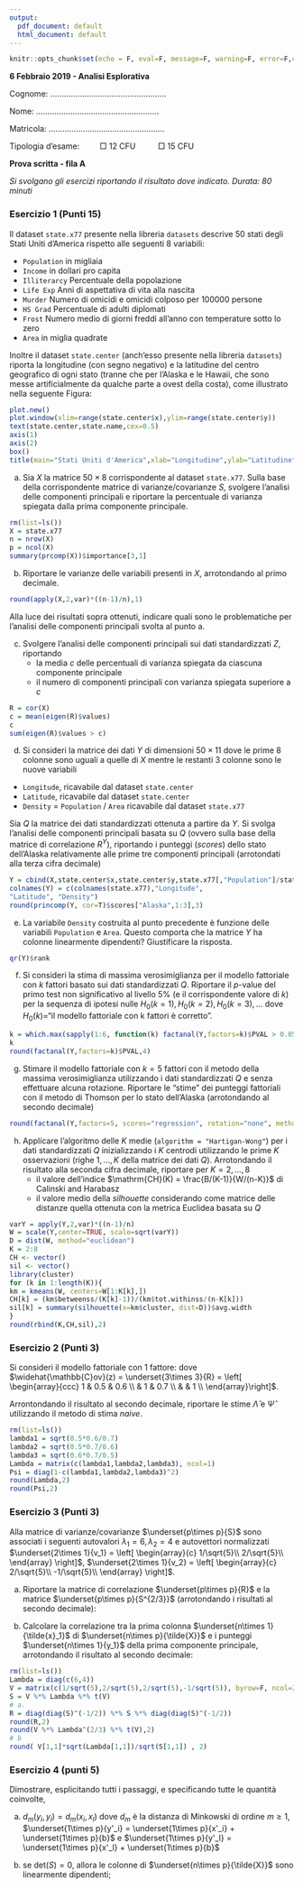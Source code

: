 ```yaml
---
output:
  pdf_document: default
  html_document: default
---
```


```r
knitr::opts_chunk$set(echo = F, eval=F, message=F, warning=F, error=F,comment=NA, cache=F)
```

**6 Febbraio 2019 - Analisi Esplorativa**

Cognome: $\ldots\ldots\ldots\ldots\ldots\ldots\ldots\ldots\ldots\ldots\ldots\ldots\ldots\ldots\ldots\ldots\ldots$

Nome: $\ldots\ldots\ldots\ldots\ldots\ldots\ldots\ldots\ldots\ldots\ldots\ldots\ldots\ldots\ldots\ldots\ldots\ldots$

Matricola: $\ldots\ldots\ldots\ldots\ldots\ldots\ldots\ldots\ldots\ldots\ldots\ldots\ldots\ldots\ldots\ldots\ldots$

Tipologia d'esame: $\qquad \Box$ 12 CFU $\qquad$ $\Box$ 15 CFU 

\bigskip

\hrule

**Prova scritta - fila A**

*Si svolgano gli esercizi riportando il risultato dove indicato. Durata: 80 minuti*

\bigskip

\hrule

\bigskip

### Esercizio 1 (Punti 15)

Il dataset `state.x77` presente nella libreria `datasets` descrive $50$ stati degli Stati Uniti d'America rispetto alle seguenti $8$ variabili:

* `Population`  in migliaia
* `Income` in dollari pro capita
* `Illiterarcy` Percentuale della popolazione
* `Life Exp` Anni di aspettativa di vita alla nascita
* `Murder`  Numero di omicidi e omicidi colposo per 100000 persone
* `HS Grad` Percentuale di adulti diplomati
* `Frost` Numero medio di giorni freddi all'anno con temperature sotto lo zero
* `Area` in miglia quadrate

Inoltre il dataset `state.center` (anch'esso presente nella libreria `datasets`) riporta la longitudine (con segno negativo) e la latitudine del centro geografico di ogni stato
(tranne che per l'Alaska e le Hawaii, che sono messe artificialmente da qualche parte a ovest della 
costa), come illustrato nella seguente Figura:

```r
plot.new()
plot.window(xlim=range(state.center$x),ylim=range(state.center$y))
text(state.center,state.name,cex=0.5)
axis(1)
axis(2)
box()
title(main="Stati Uniti d'America",xlab="Longitudine",ylab="Latitudine")
```


a. Sia $X$ la matrice $50 \times 8$ corrispondente al dataset `state.x77`. Sulla base della corrispondente matrice di varianze/covarianze $S$, svolgere l'analisi delle componenti principali e riportare la percentuale di varianza spiegata dalla prima componente principale.

\fbox{\parbox[b][2.5em][t]{1\textwidth}{
$\quad$
}}

```r
rm(list=ls())
X = state.x77
n = nrow(X)
p = ncol(X)
summary(prcomp(X))$importance[3,1]
```

b. Riportare le varianze delle variabili presenti in $X$, arrotondando al primo decimale.

\fbox{\parbox[b][6em][t]{1\textwidth}{
$\quad$
}}

```r
round(apply(X,2,var)*((n-1)/n),1)
```

Alla luce dei risultati sopra ottenuti, indicare quali sono le problematiche per l'analisi delle componenti principali svolta al punto a.

\fbox{\parbox[b][8em][t]{1\textwidth}{
$\qquad$
}}

c. Svolgere l'analisi delle componenti principali sui dati standardizzati $Z$, riportando 
    - la media $c$ delle percentuali di varianza spiegata da ciascuna componente principale 
    - il numero di componenti principali con varianza spiegata superiore a $c$

\fbox{\parbox[b][3em][t]{1\textwidth}{
$\quad$
}}

```r
R = cor(X)
c = mean(eigen(R)$values)
c
sum(eigen(R)$values > c)
```

d. Si consideri la matrice dei dati $Y$ di dimensioni $50\times 11$ dove le prime 8 colonne sono uguali a quelle di $X$ mentre le restanti 3 colonne sono le nuove variabili

* `Longitude`, ricavabile dal dataset `state.center`
* `Latitude`, ricavabile dal dataset `state.center`
* `Density` = `Population` / `Area` ricavabile dal dataset `state.x77`

Sia $Q$ la matrice dei dati standardizzati ottenuta a partire da $Y$. Si svolga l'analisi delle componenti principali basata su $Q$ (ovvero sulla base della matrice di correlazione $R^Y$), riportando i punteggi (*scores*) dello stato dell'Alaska relativamente alle prime tre componenti principali (arrotondati alla terza cifra decimale)

\fbox{\parbox[b][3em][t]{1\textwidth}{
$\quad$
}}

```r
Y = cbind(X,state.center$x,state.center$y,state.x77[,"Population"]/state.x77[,"Area"])
colnames(Y) = c(colnames(state.x77),"Longitude",
"Latitude", "Density")
round(princomp(Y, cor=T)$scores["Alaska",1:3],3)
```

e. La variabile `Density` costruita al punto precedente è funzione delle variabili `Population` e `Area`. Questo comporta che la matrice $Y$ ha colonne linearmente dipendenti? Giustificare la risposta.

\fbox{\parbox[b][5em][t]{1\textwidth}{
$\quad$
}}

```r
qr(Y)$rank
```

f. Si consideri la stima di massima verosimiglianza per il  modello fattoriale con $k$ fattori basato sui dati standardizzati $Q$. Riportare il $p$-value del primo test non significativo al livello $5\%$ (e il corrispondente valore di $k$) per la sequenza di ipotesi nulle $H_0(k=1),H_{0}(k=2),H_{0}(k=3),\ldots$ dove $H_0(k)$="il modello fattoriale con k fattori è corretto". 

\fbox{\parbox[b][3em][t]{1\textwidth}{
$\quad$
}}

```r
k = which.max(sapply(1:6, function(k) factanal(Y,factors=k)$PVAL > 0.05 ))
k
round(factanal(Y,factors=k)$PVAL,4)
```

g. Stimare il modello fattoriale con $k=5$ fattori con il metodo della massima verosimiglianza utilizzando i dati standardizzati $Q$ e senza effettuare alcuna rotazione. Riportare le "stime" dei punteggi fattoriali con il metodo di Thomson per lo stato dell'Alaska (arrotondando al secondo decimale)

\fbox{\parbox[b][3em][t]{1\textwidth}{
$\quad$
}}

```r
round(factanal(Y,factors=5, scores="regression", rotation="none", method="mle")$scores["Alaska",],2)
```

h. Applicare l'algoritmo delle $K$ medie 
(`algorithm = "Hartigan-Wong"`) per i dati standardizzati $Q$ inizializzando i $K$ centrodi utilizzando le prime $K$ osservazioni (righe $1,\ldots,K$ della matrice dei dati $Q$). Arrotondando il risultato alla seconda cifra decimale, riportare per  $K=2,\ldots,8$
    - il valore dell'indice  $\mathrm{CH}(K) = \frac{B/(K-1)}{W/(n-K)}$ di Calinski and Harabasz 
    - il valore medio della *silhouette* considerando come matrice delle distanze quella ottenuta con la metrica Euclidea basata su $Q$
    
\fbox{\parbox[b][6em][t]{1\textwidth}{
$K \qquad\qquad\qquad\qquad 2 \qquad\qquad 3 \qquad\qquad 4 \qquad\qquad 5 \qquad\qquad 6 \qquad\qquad 7 \qquad\qquad 8 $\\
\\
$CH(K)$\\
\\
$\mathrm{silhouette}(K)$
}}

```r
varY = apply(Y,2,var)*((n-1)/n)
W = scale(Y,center=TRUE, scale=sqrt(varY))
D = dist(W, method="euclidean")
K = 2:8
CH <- vector()
sil <- vector()
library(cluster)
for (k in 1:length(K)){
km = kmeans(W, centers=W[1:K[k],])
CH[k] = (km$betweenss/(K[k]-1))/(km$tot.withinss/(n-K[k]))
sil[k] = summary(silhouette(x=km$cluster, dist=D))$avg.width
}
round(rbind(K,CH,sil),2)
```    
    


### Esercizio 2 (Punti 3)

Si consideri il modello fattoriale con 1 fattore:
\begin{eqnarray*}
z_1 = \lambda_1 f + u_1\\
z_2 = \lambda_2 f + u_2\\
z_3 = \lambda_3 f + u_3
\end{eqnarray*}
dove 
$\widehat{\mathbb{C}ov}(z) = \underset{3\times 3}{R} = 
\left[
\begin{array}{ccc}
1 & 0.5 & 0.6 \\
 & 1 & 0.7 \\
 &  & 1 \\
\end{array}\right]$. 

Arrontondando il risultato al secondo decimale, riportare le stime $\hat{\Lambda}$ e $\hat{\Psi}$ utilizzando il metodo di stima *naive*. 

\fbox{\parbox[b][5em][t]{1\textwidth}{
$\quad$
}}

```r
rm(list=ls())
lambda1 = sqrt(0.5*0.6/0.7)
lambda2 = sqrt(0.5*0.7/0.6)
lambda3 = sqrt(0.6*0.7/0.5)
Lambda = matrix(c(lambda1,lambda2,lambda3), ncol=1)
Psi = diag(1-c(lambda1,lambda2,lambda3)^2)
round(Lambda,2)
round(Psi,2)
```

### Esercizio 3 (Punti 3)

Alla matrice di varianze/covarianze $\underset{p\times p}{S}$ sono associati i seguenti autovalori
$\lambda_1 = 6, \lambda_2 =4$
e autovettori normalizzati $\underset{2\times 1}{v_1} = \left[
\begin{array}{c}
1/\sqrt{5}\\
2/\sqrt{5}\\
\end{array}
\right]$, $\underset{2\times 1}{v_2} = \left[
\begin{array}{c}
2/\sqrt{5}\\
-1/\sqrt{5}\\
\end{array}
\right]$. 

a. Riportare la matrice di correlazione $\underset{p\times p}{R}$ e la matrice $\underset{p\times p}{S^{2/3}}$ (arrotondando i risultati al secondo decimale): 

\fbox{\parbox[b][7em][t]{1\textwidth}{ 
$\qquad$
}}


b. Calcolare la correlazione tra la prima colonna $\underset{n\times 1}{\tilde{x}_1}$ di $\underset{n\times p}{\tilde{X}}$ e i punteggi $\underset{n\times 1}{y_1}$ della prima componente principale, arrotondando il risultato al secondo decimale:

\fbox{\parbox[b][1em][t]{1\textwidth}{ 
$\qquad$
}}

```r
rm(list=ls())
Lambda = diag(c(6,4))
V = matrix(c(1/sqrt(5),2/sqrt(5),2/sqrt(5),-1/sqrt(5)), byrow=F, ncol=2)
S = V %*% Lambda %*% t(V)
# a. 
R = diag(diag(S)^(-1/2)) %*% S %*% diag(diag(S)^(-1/2))
round(R,2)
round(V %*% Lambda^(2/3) %*% t(V),2)
# b
round( V[1,1]*sqrt(Lambda[1,1])/sqrt(S[1,1]) , 2)
```

### Esercizio 4 (punti 5)

Dimostrare, esplicitando tutti i passaggi, e specificando tutte le quantità coinvolte,

a. $d_m(y_i,y_l) = d_m(x_i,x_l)$ dove $d_m$ è la distanza di Minkowski di ordine $m\geq 1$, $\underset{1\times p}{y'_i} = \underset{1\times p}{x'_i} + \underset{1\times p}{b}$ e $\underset{1\times p}{y'_l} = \underset{1\times p}{x'_l} + \underset{1\times p}{b}$

\fbox{\parbox[b][14em][t]{1\textwidth}{ 
$\qquad$
}}


b. se $\mathrm{det}(S)=0$, allora le colonne di $\underset{n\times p}{\tilde{X}}$ sono linearmente dipendenti;

\fbox{\parbox[b][18em][t]{1\textwidth}{ 
$\qquad$
}}



